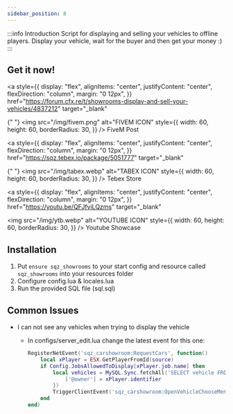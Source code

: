 ```yaml
---
sidebar_position: 8
---
```



:::info Introduction
Script for displaying and selling your vehicles to offline players. Display your vehicle, wait for the buyer and then get your money :)
:::

## Get it now!

<div
style={{
    display: "flex",
    alignItems: "center",
    justifyContent: "center",
    flexDirection: "row"
}}
>

<a
  style={{
    display: "flex",
    alignItems: "center",
    justifyContent: "center",
    flexDirection: "column",
    margin: "0 12px",
  }}
  href="https://forum.cfx.re/t/showrooms-display-and-sell-your-vehicles/4837212"
  target="_blank"
>
  {" "}
  <img
    src="/img/fivem.png"
    alt="FIVEM ICON"
    style={{
      width: 60,
      height: 60,
      borderRadius: 30,
    }}
  />
  FiveM Post
</a>

<a
  style={{
    display: "flex",
    alignItems: "center",
    justifyContent: "center",
    flexDirection: "column",
    margin: "0 12px",
  }}
  href="https://sqz.tebex.io/package/5051777"
  target="_blank"
>
  {" "}
  <img
    src="/img/tabex.webp"
    alt="TABEX ICON"
    style={{
      width: 60,
      height: 60,
      borderRadius: 30,
    }}
  />
  Tebex Store
</a>

<a
  style={{
    display: "flex",
    alignItems: "center",
    justifyContent: "center",
    flexDirection: "column",
    margin: "0 12px",
  }}
  href="https://youtu.be/QFJfviLQzms"
  target="_blank"
>
  <img
    src="/img/ytb.webp"
    alt="YOUTUBE ICON"
    style={{
      width: 60,
      height: 60,
      borderRadius: 30,
    }}
  />
  Youtube Showcase
</a>

</div>

## Installation

1. Put `ensure sqz_showrooms` to your start config and resource called `sqz_showrooms` into your resources folder
2. Configure config.lua & locales.lua
3. Run the provided SQL file (sql.sql)

## Common Issues

- I can not see any vehicles when trying to display the vehicle

  - In configs/server_edit.lua change the latest event for this one:

    ```lua
    RegisterNetEvent('sqz_carshowroom:RequestCars', function()
        local xPlayer = ESX.GetPlayerFromId(source)
        if Config.JobsAllowedToDisplay[xPlayer.job.name] then
            local vehicles = MySQL.Sync.fetchAll('SELECT vehicle FROM owned_vehicles WHERE owner = @owner AND stored = 1', {
                ['@owner'] = xPlayer.identifier
            })
            TriggerClientEvent('sqz_carshowroom:OpenVehicleChooseMenu', xPlayer.source, vehicles)
        end
    end)
    ```

